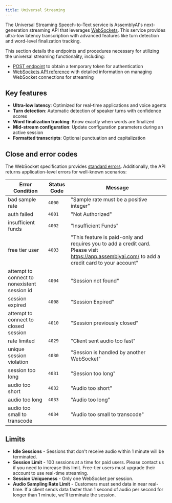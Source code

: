 ```yaml
---
title: Universal Streaming
---
```


The Universal Streaming Speech-to-Text service is AssemblyAI's next-generation streaming API that leverages [WebSockets](https://developer.mozilla.org/en-US/docs/Web/API/WebSockets_API). This service provides ultra-low latency transcription with advanced features like turn detection and word-level finalization tracking.

This section details the endpoints and procedures necessary for utilizing the universal streaming functionality, including:

- [POST endpoint](/docs/api-reference/universal-streaming/create-temporary-token) to obtain a temporary token for authentication
- [WebSockets API reference](/docs/api-reference/universal-streaming/realtime) with detailed information on managing WebSocket connections for streaming

## Key features

- **Ultra-low latency**: Optimized for real-time applications and voice agents
- **Turn detection**: Automatic detection of speaker turns with confidence scores
- **Word finalization tracking**: Know exactly when words are finalized
- **Mid-stream configuration**: Update configuration parameters during an active session
- **Formatted transcripts**: Optional punctuation and capitalization

## Close and error codes

The WebSocket specification provides [standard errors](https://github.com/Luka967/websocket-close-codes). Additionally, the API returns application-level errors for well-known scenarios:

| Error Condition                              | Status Code | Message                                                                                                                                          |
| -------------------------------------------- | ----------- | ------------------------------------------------------------------------------------------------------------------------------------------------ |
| bad sample rate                              | `4000`      | "Sample rate must be a positive integer"                                                                                                         |
| auth failed                                  | `4001`      | "Not Authorized"                                                                                                                                 |
| insufficient funds                           | `4002`      | "Insufficient Funds"                                                                                                                             |
| free tier user                               | `4003`      | "This feature is paid-only and requires you to add a credit card. Please visit https://app.assemblyai.com/ to add a credit card to your account" |
| attempt to connect to nonexistent session id | `4004`      | "Session not found"                                                                                                                              |
| session expired                              | `4008`      | "Session Expired"                                                                                                                                |
| attempt to connect to closed session         | `4010`      | "Session previously closed"                                                                                                                      |
| rate limited                                 | `4029`      | "Client sent audio too fast"                                                                                                                     |
| unique session violation                     | `4030`      | "Session is handled by another WebSocket"                                                                                                        |
| session too long                             | `4031`      | "Session too long"                                                                                                                               |
| audio too short                              | `4032`      | "Audio too short"                                                                                                                                |
| audio too long                               | `4033`      | "Audio too long"                                                                                                                                 |
| audio too small to transcode                 | `4034`      | "Audio too small to transcode"                                                                                                                   |

## Limits

- **Idle Sessions** - Sessions that don't receive audio within 1 minute will be terminated.
- **Session Limit** - 100 sessions at a time for paid users. Please contact us if you need to increase this limit. Free-tier users must upgrade their account to use real-time streaming.
- **Session Uniqueness** - Only one WebSocket per session.
- **Audio Sampling Rate Limit** - Customers must send data in near real-time. If a client sends data faster than 1 second of audio per second for longer than 1 minute, we'll terminate the session.

